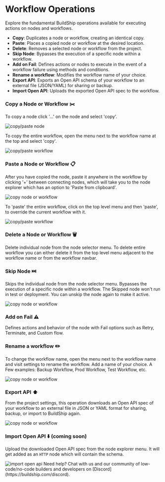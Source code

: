 # Workflow Operations


Explore the fundamental BuildShip operations available for executing actions on nodes and workflows.

- **Copy**: Duplicates a node or workflow, creating an identical copy.
- **Paste**: Places a copied node or workflow at the desired location.
- **Delete**: Removes a selected node or workflow from the project.
- **Skip Node**: Bypasses the execution of a specific node within a workflow.
- **Add on Fail**: Defines actions or nodes to execute in the event of a workflow failure using methods and conditions.
- **Rename a workflow**: Modifies the workflow name of your choice.
- **Export API**: Exports an Open API schema of your workflow to an external file (JSON/YAML) for sharing or backup.
- **Import Open API**: Uploads the exported Open API spec to the workflow.

<Steps>

### Copy a Node or Workflow ✂️

To copy a node click '...' on the node and select 'copy'.

<Image src={nodeOptions} alt='copy/paste node' width={800} />

To copy the entire workflow, open the menu next to the workflow name at the top and select 'copy'.

<Image src={workflowActions} alt='copy/paste workflow' width={800} />

### Paste a Node or Workflow 📋

After you have copied the node, paste it anywhere in the workflow by clicking '+' between connecting nodes, which will
take you to the node explorer which has an option to 'Paste from clipboard'.

<Image src={pasteExplorer} alt='copy node or workflow' width={800} />

To 'paste' the entire workflow, click on the top level menu and then 'paste', to override the current workflow with it.

<Image src={workflowActions} alt='copy/paste workflow' width={800} />

### Delete a Node or Workflow 🗑️

Delete individual node from the node selector menu. To delete entire workflow you can either delete it from the top
level menu adjacent to the workflow name or from the workflow navbar.

### Skip Node ⏭️

Skips the individual node from the node selector menu. Bypasses the execution of a specific node within a workflow. The
Skipped node won't run in test or deployment. You can unskip the node again to make it active.

<Image src={skipNode} alt='copy node or workflow' width={800} />

### Add on Fail ⚠️

Defines actions and behavior of the node with Fail options such as Retry, Terminate, and Custom flow.

### Rename a workflow ✏️

To change the workflow name, open the menu next to the workflow name and visit settings to rename the workflow. Add a
name of your choice. A Few examples: Backup Workflow, Prod Workflow, Test Workflow, etc.

<Image src={renameWorkflow} alt='copy node or workflow' width={800} />

### Export API ⬆️

From the project settings, this operation downloads an Open API spec of your workflow to an external file in JSON or
YAML format for sharing, backup, or import to BuildShip again.

<Image src={exportApi} alt='copy node or workflow' width={800} />

### Import Open API ⬇️ (coming soon)

Upload the downloaded Open API spec from the node explorer menu. It will get added as an `HTTP` node which will contain
the schema.

<Image src={importAPI} alt='import open api' width={800} />

</Steps>

<Callout emoji='🙋🏻'>
  Need help? Chat with us and our community of low-code/no-code builders and developers on
  [Discord](https://buildship.com/discord).
</Callout>

